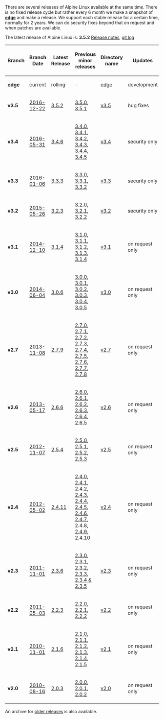 There are several releases of Alpine Linux available at the same time. There is no fixed release cycle but rather every 6 month we make a snapshot of '''[[Edge|edge]]''' and make a release. We support each stable release for a certain time, normally for 2 years. We can do security fixes beyond that on request and when patches are available.

The latest release of Alpine Linux is: '''3.5.2''' [https://alpinelinux.org/posts/Alpine-3.5.2-released.html Release notes], [http://git.alpinelinux.org/cgit/aports/log/?h=v3.5.2 git log]

{| cellpadding="5" border="1" class="wikitable"
|-
! Branch
! Branch Date
! Latest Release
! Previous minor releases
! Directory name
! Updates
! End of Support
|-
| '''[[edge]]'''
| current
| rolling
| -
| [http://nl.alpinelinux.org/alpine/edge/ edge]
| development
| n/a
|-
| '''v3.5'''
| [http://git.alpinelinux.org/cgit/aports/log/?h=3.5-stable 2016-12-22]
| [http://alpinelinux.org/posts/Alpine-3.5.2-released.html 3.5.2]
| [http://alpinelinux.org/posts/Alpine-3.5.0-released.html 3.5.0], [http://alpinelinux.org/posts/Alpine-3.5.1-released.html 3.5.1]
| [http://dl-cdn.alpinelinux.org/alpine/v3.5/ v3.5] 
| bug fixes
| <span style="color: green;">2018-11-01</span>
|-
| '''v3.4'''
| [http://git.alpinelinux.org/cgit/aports/log/?h=3.4-stable 2016-05-31]
| [http://alpinelinux.org/posts/Alpine-3.4.6-released.html 3.4.6]
| [http://alpinelinux.org/posts/Alpine-3.4.0-released.html 3.4.0], [http://alpinelinux.org/posts/Alpine-3.4.1-released.html 3.4.1], [http://alpinelinux.org/posts/Alpine-3.4.2-released.html 3.4.2], [http://alpinelinux.org/posts/Alpine-3.4.3-released.html 3.4.3], [http://alpinelinux.org/posts/Alpine-3.4.4-released.html 3.4.4], [http://alpinelinux.org/posts/Alpine-3.4.5-released.html 3.4.5]
| [http://dl-cdn.alpinelinux.org/alpine/v3.4/ v3.4]
| security only
| <span style="color: green;">2018-05-01</span>
|-
| '''v3.3'''
| [http://git.alpinelinux.org/cgit/aports/log/?h=3.3-stable 2016-01-06]
| [http://alpinelinux.org/posts/Alpine-3.3.3-released.html 3.3.3]
| [http://alpinelinux.org/posts/Alpine-3.3.0-released.html 3.3.0], [http://alpinelinux.org/posts/Alpine-3.3.1-released.html 3.3.1], [http://alpinelinux.org/posts/Alpine-3.3.2-released.html 3.3.2]
| [http://nl.alpinelinux.org/alpine/v3.3/ v3.3]
| security only
| <span style="color: green;">2017-11-01</span>
|-
| '''v3.2'''
| [http://git.alpinelinux.org/cgit/aports/log/?h=3.2-stable 2015-05-26]
| [http://alpinelinux.org/posts/Alpine-3.2.3-released.html 3.2.3]
| [http://alpinelinux.org/posts/Alpine-3.2.0-released.html 3.2.0], [http://alpinelinux.org/posts/Alpine-3.2.1-released.html 3.2.1], [http://alpinelinux.org/posts/Alpine-3.2.2-released.html 3.2.2]
| [http://nl.alpinelinux.org/alpine/v3.2/ v3.2]
| security only
| <span style="color: orange;">2017-05-01</span>
|-
| '''v3.1'''
| [http://git.alpinelinux.org/cgit/aports/log/?h=3.1-stable 2014-12-10]
| [http://alpinelinux.org/posts/Alpine-3.1.4-released.html 3.1.4]
| [http://alpinelinux.org/release-3.1.0 3.1.0], [http://alpinelinux.org/release-3.1.1 3.1.1], [http://alpinelinux.org/posts/Alpine-3.1.2-released.html 3.1.2], [http://alpinelinux.org/posts/Alpine-3.1.3-released.html 3.1.3], [http://alpinelinux.org/posts/Alpine-3.1.4-released.html 3.1.4]
| [http://nl.alpinelinux.org/alpine/v3.1/ v3.1]
| on request only
| <span style="color: red;">2016-11-01</span>
|-
| '''v3.0'''
| [http://git.alpinelinux.org/cgit/aports/log/?h=3.0-stable 2014-06-04]
| [http://alpinelinux.org/release-3.0.6 3.0.6]
| [http://alpinelinux.org/release-3.0.0 3.0.0], [http://alpinelinux.org/release-3.0.1 3.0.1], [http://alpinelinux.org/release-3.0.2 3.0.2], [http://alpinelinux.org/release-3.0.3 3.0.3], [http://alpinelinux.org/release-3.0.4 3.0.4], [http://alpinelinux.org/release-3.0.5 3.0.5]
| [http://nl.alpinelinux.org/alpine/v3.0/ v3.0]
| on request only
| <span style="color: red;">2016-05-01</span>
|-
| '''v2.7'''
| [http://git.alpinelinux.org/cgit/aports/log/?h=2.7-stable 2013-11-08]
| [http://alpinelinux.org/release-2.7.9 2.7.9]
| [http://alpinelinux.org/release-2.7.0 2.7.0], [http://alpinelinux.org/release-2.7.1 2.7.1], [http://alpinelinux.org/release-2.7.2 2.7.2], [http://alpinelinux.org/release-2.7.3 2.7.3], [http://alpinelinux.org/release-2.7.4 2.7.4], [http://alpinelinux.org/release-2.7.5 2.7.5], [http://alpinelinux.org/release-2.7.6 2.7.6], [http://alpinelinux.org/release-2.7.7 2.7.7], [http://alpinelinux.org/release-2.7.8 2.7.8]
| [http://nl.alpinelinux.org/alpine/v2.7/ v2.7]
| on request only
| <span style="color: red;">2015-11-01</span>
|-
| '''v2.6'''
| [http://git.alpinelinux.org/cgit/aports/log/?h=2.6-stable 2013-05-17]
| [http://alpinelinux.org/release-2.6.6 2.6.6]
| [http://alpinelinux.org/release-2.6.0 2.6.0], [http://alpinelinux.org/release-2.6.1 2.6.1], [http://alpinelinux.org/release-2.6.2 2.6.2], [http://alpinelinux.org/release-2.6.3 2.6.3], [http://alpinelinux.org/release-2.6.4 2.6.4], [http://alpinelinux.org/release-2.6.5 2.6.5]
| [http://nl.alpinelinux.org/alpine/v2.6/ v2.6]
| on request only
| <span style="color: red;">2015-05-01</span>
|-
| '''v2.5'''
| [http://git.alpinelinux.org/cgit/aports/log/?h=2.5-stable 2012-11-07]
| [http://alpinelinux.org/release-2.5.4 2.5.4]
| [http://alpinelinux.org/release-2.5.0 2.5.0], [http://alpinelinux.org/release-2.5.1 2.5.1], [http://alpinelinux.org/release-2.5.2 2.5.2], [http://alpinelinux.org/release-2.5.3 2.5.3]
| [http://nl.alpinelinux.org/alpine/v2.5/ v2.5]
| on request only
| <span style="color: red;">2014-11-01</span>
|-
| '''v2.4'''
| [http://git.alpinelinux.org/cgit/aports/log/?h=2.4-stable 2012-05-02]
| [http://alpinelinux.org/release-2.4.11 2.4.11]
| [http://alpinelinux.org/node/13811 2.4.0], [http://alpinelinux.org/node/13812 2.4.1], [http://alpinelinux.org/node/13845 2.4.2], [http://alpinelinux.org/node/13906 2.4.3], [http://alpinelinux.org/release-2.4.4 2.4.4], [http://alpinelinux.org/release-2.4.5 2.4.5], [http://alpinelinux.org/release-2.4.6 2.4.6], [http://alpinelinux.org/release-2.4.7 2.4.7], 2.4.8, [http://alpinelinux.org/node/14664 2.4.9], [http://alpinelinux.org/release-2.4.10 2.4.10]
| [http://nl.alpinelinux.org/alpine/v2.4/ v2.4]
| on request only
| <span style="color: red;">2014-05-01</span>
|-
| '''v2.3'''
| [http://git.alpinelinux.org/cgit/aports/log/?h=2.3-stable 2011-11-01]
| [http://alpinelinux.org/node/13503 2.3.6]
| [http://alpinelinux.org/node/6841 2.3.0], [http://alpinelinux.org/node/6866 2.3.1], [http://alpinelinux.org/node/6911 2.3.2], [http://alpinelinux.org/node/6999 2.3.3], [http://alpinelinux.org/node/13466 2.3.4 & 2.3.5]
| [http://nl.alpinelinux.org/alpine/v2.3/ v2.3]
| on request only
| <span style="color: red;">2013-11-01</span>
|-
| '''v2.2'''
| [http://git.alpinelinux.org/cgit/aports/log/?h=2.2-stable 2011-05-03]
| [http://alpinelinux.org/node/6455 2.2.3]
| [http://alpinelinux.org/node/5237 2.2.0], [http://lists.alpinelinux.org/alpine-devel/1618.html 2.2.1], [http://alpinelinux.org/node/5955 2.2.2]
| [http://nl.alpinelinux.org/alpine/v2.2/ v2.2]
| on request only
| <span style="color: red;">2013-05-01</span>
|-
| '''v2.1'''
| [http://git.alpinelinux.org/cgit/aports/log/?h=2.1-stable 2010-11-01]
| [http://alpinelinux.org/node/5236 2.1.6]
| [[Release_Notes_for_Alpine_2.1.0|2.1.0]], [[Release_Notes_for_Alpine_2.1.1|2.1.1]], [[Release_Notes_for_Alpine_2.1.2|2.1.2]], [[Release_Notes_for_Alpine_2.1.3|2.1.3]], [http://alpinelinux.org/node/5230 2.1.4], [http://alpinelinux.org/node/5235 2.1.5]
| [http://nl.alpinelinux.org/alpine/v2.1/ v2.1]
| on request only
| <span style="color: red;">2012-11-01</span>
|-
| '''v2.0'''
| [http://git.alpinelinux.org/cgit/aports/log/?h=2.0-stable 2010-08-16]
| [http://wiki.alpinelinux.org/wiki/Release_Notes_for_Alpine_2.0.3 2.0.3]
| [[Release_Notes_for_Alpine_2.0.0|2.0.0]], [[Release_Notes_for_Alpine_2.0.1|2.0.1]], [[Release_Notes_for_Alpine_2.0.2|2.0.2]]
| [http://nl.alpinelinux.org/alpine/v2.0/ v2.0]
| on request only
| <span style="color: red;">2012-04-01</span>
|}

An archive for [[older releases]] is also available.
